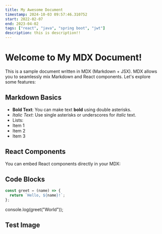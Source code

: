 ```yaml
---
title: My Awesome Document
timestamp: 2024-10-03 09:57:46.310752
start: 2022-02-07
end: 2023-04-02
tags: ["react", "java", "spring boot", "jwt"]
description: this is description!!
---
```


# Welcome to My MDX Document!
This is a sample document written in MDX (Markdown + JSX). MDX allows you to seamlessly mix Markdown and React components. Let's explore some features:

## Markdown Basics

- **Bold Text**: You can make text **bold** using double asterisks.
- *Italic Text*: Use single asterisks or underscores for *italic* text.
- Lists:
- Item 1
- Item 2
- Item 3

## React Components

You can embed React components directly in your MDX:

## Code Blocks

```javascript
const greet = (name) => {
  return `Hello, ${name}!`;
};
```

console.log(greet("World"));

## Test Image